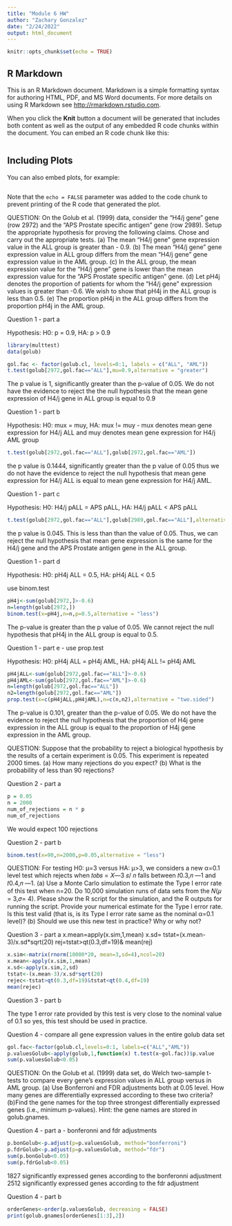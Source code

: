 ```yaml
---
title: "Module 6 HW"
author: "Zachary Gonzalez"
date: "2/24/2022"
output: html_document
---
```


```r
knitr::opts_chunk$set(echo = TRUE)
```

## R Markdown

This is an R Markdown document. Markdown is a simple formatting syntax for authoring HTML, PDF, and MS Word documents. For more details on using R Markdown see <http://rmarkdown.rstudio.com>.

When you click the **Knit** button a document will be generated that includes both content as well as the output of any embedded R code chunks within the document. You can embed an R code chunk like this:

```r

```

## Including Plots

You can also embed plots, for example:

```r

```

Note that the `echo = FALSE` parameter was added to the code chunk to prevent printing of the R code that generated the plot.

QUESTION: On the Golub et al. (1999) data, consider the “H4/j gene” gene (row 
2972) and the “APS Prostate specific antigen” gene (row 2989). Setup the 
appropriate hypothesis for proving the following claims. Chose and carry out the 
appropriate tests.
(a) The mean “H4/j gene” gene expression value in the ALL group is greater than -
0.9. 
(b) The mean “H4/j gene” gene expression value in ALL group differs from the 
mean “H4/j gene” gene expression value in the AML group.
(c) In the ALL group, the mean expression value for the “H4/j gene” gene is lower 
than the mean expression value for the “APS Prostate specific antigen” gene. 
(d) Let pH4j denotes the proportion of patients for whom the “H4/j gene” expression 
values is greater than -0.6. We wish to show that pH4j in the ALL group is less than 
0.5.
(e) The proportion pH4j in the ALL group differs from the proportion pH4j in the 
AML group. 

Question 1 - part a 

Hypothesis: H0: p = 0.9, HA: p > 0.9 

```r
library(multtest)
data(golub)
```

```r
gol.fac <- factor(golub.cl, levels=0:1, labels = c("ALL", "AML"))
t.test(golub[2972,gol.fac=="ALL"],mu=0.9,alternative = "greater")
```
The p value is 1, significantly greater than the p-value of 0.05. We do not have the evidence to reject the the null hypothesis that the mean gene expression of H4/j gene in ALL group is equal to 0.9

Question 1 - part b 

Hypothesis: H0: mux = muy, HA: mux != muy - mux denotes mean gene expression for H4/j ALL and muy denotes mean gene expression for H4/j AML group 

```r
t.test(golub[2972,gol.fac=="ALL"],golub[2972,gol.fac=="AML"])
```

the p value is 0.1444, significantly greater than the p value of 0.05 thus we do not have the evidence to reject the null hypothesis that mean gene expression for H4/j ALL is equal to mean gene expression for H4/j AML.  

Question 1 - part c 

Hypothesis: H0: H4/j pALL = APS pALL, HA: H4/j pALL < APS pALL

```r
t.test(golub[2972,gol.fac=="ALL"],golub[2989,gol.fac=="ALL"],alternative = "less")
```
the p value is 0.045. This is less than than the value of 0.05. Thus, we can reject the null hypothesis that mean gene expression is the same for the H4/j gene and the APS Prostate antigen gene in the ALL group. 

Question 1 - part d 

Hypothesis: H0: pH4j ALL = 0.5, HA: pH4j ALL < 0.5

use binom.test

```r
pH4j<-sum(golub[2972,]>-0.6)
n=length(golub[2972,])
binom.test(x=pH4j,n=n,p=0.5,alternative = "less")
```
The p-value is greater than the p value of 0.05. We cannot reject the null hypothesis that pH4j in the ALL group is equal to 0.5. 

Question 1 - part e - use prop.test

Hypothesis: H0: pH4j ALL = pH4j AML, HA: pH4j ALL != pH4j AML

```r
pH4jALL<-sum(golub[2972,gol.fac=="ALL"]>-0.6)
pH4jAML<-sum(golub[2972,gol.fac=="AML"]>-0.6)
n=length(golub[2972,gol.fac=="ALL"])
n2=length(golub[2972,gol.fac=="AML"])
prop.test(x=c(pH4jALL,pH4jAML),n=c(n,n2),alternative = "two.sided")
```

The p-value is 0.101, greater than the p-value of 0.05. We do not have the evidence to reject the null hypothesis that the proportion of H4j gene expression in the ALL group is equal to the proportion of H4j gene expression in the AML group. 

QUESTION: Suppose that the probability to reject a biological hypothesis by the 
results of a certain experiment is 0.05. This experiment is repeated 2000 times.
(a) How many rejections do you expect?
(b) What is the probability of less than 90 rejections?

Question 2 - part a 

```r
p = 0.05
n = 2000
num_of_rejections = n * p
num_of_rejections
```
We would expect 100 rejections 

Question 2 - part b 

```r
binom.test(x=90,n=2000,p=0.05,alternative = "less")
```

QUESTION: For testing H0: μ=3 versus HA: μ>3, we considers a new α=0.1 level test which 
rejects when 𝑡𝑜𝑏𝑠 = 𝑋―3
𝑠/ 𝑛 falls between 𝑡0.3,𝑛 ―1 and 𝑡0.4,𝑛 ―1. 
(a) Use a Monte Carlo simulation to estimate the Type I error rate of this test 
when n=20. Do 10,000 simulation runs of data sets from the 
𝑁(𝜇 = 3,𝜎= 4). Please show the R script for the simulation, and the R 
outputs for running the script. Provide your numerical estimate for the Type 
I error rate. Is this test valid (that is, is its Type I error rate same as the 
nominal α=0.1 level)? 
(b) Should we use this new test in practice? Why or why not? 

Question 3 - part a 
x.mean=apply(x.sim,1,mean)
x.sd=
tstat=(x.mean-3)/x.sd*sqrt(20)
rej=tstat>qt(0.3,df=19)&
mean(rej)

```r
x.sim<-matrix(rnorm(10000*20, mean=3,sd=4),ncol=20)
x.mean<-apply(x.sim,1,mean)
x.sd<-apply(x.sim,2,sd)
tstat<-(x.mean-3)/x.sd*sqrt(20)
rejec<-tstat>qt(0.3,df=19)&tstat<qt(0.4,df=19)
mean(rejec)
```

Question 3 - part b

The type 1 error rate provided by this test is very close to the nominal value of 0.1 so yes, this test should be used in practice. 

Question 4 - compare all gene expression values in the entire golub data set


```r
gol.fac<-factor(golub.cl,levels=0:1, labels=c("ALL","AML"))
p.valuesGolub<-apply(golub,1,function(x) t.test(x~gol.fac))$p.value
sum(p.valuesGolub<0.05)
```

QUESTION: On the Golub et al. (1999) data set, do Welch two-sample t-tests to compare 
every gene’s expression values in ALL group versus in AML group. 
(a) Use Bonferroni and FDR adjustments both at 0.05 level. How many genes 
are differentially expressed according to these two criteria? 
(b)Find the gene names for the top three strongest differentially expressed 
genes (i.e., minimum p-values). Hint: the gene names are stored in 
golub.gnames.

Question 4 - part a - bonferonni and fdr adjustments  

```r
p.bonGolub<-p.adjust(p=p.valuesGolub, method="bonferroni")
p.fdrGolub<-p.adjust(p=p.valuesGolub, method="fdr")
sum(p.bonGolub<0.05)
sum(p.fdrGolub<0.05)
```
1827 significantly expressed genes according to the bonferonni adjustment 
2512 significantly expressed genes according to the fdr adjustment 

Question 4 - part b 

```r
orderGenes<-order(p.valuesGolub, decreasing = FALSE)
print(golub.gnames[orderGenes[1:3],2])
```

